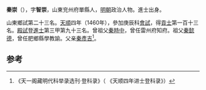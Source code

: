 '''秦崇'''（{{bd|1438年||？}}），字'''智崇'''，山東兖州府單縣人，[[明朝|明朝]]政治人物。進士出身。

山東鄉試第二十三名。[[天顺_(明朝)|天順]]四年（1460年），參加庚辰科[[會試|會試]]，得[[貢士|貢士]]第一百十三名。[[殿試|殿試]]登[[進士|進士]]第三甲第九十三名。曾祖父[[秦時中|秦時中]]，曾任雷州府知府。祖父[[秦懿德|秦懿德]]，曾任肥鄉縣學教諭。父亲[[秦彥吉|秦彥吉]]<ref>《天一阁藏明代科举录选刊·登科录》（ 《天顺四年进士登科录》）</ref>。

==参考==
{{reflist}}
{{明朝人物小作品}}
{{天順四年庚辰科殿試金榜}}